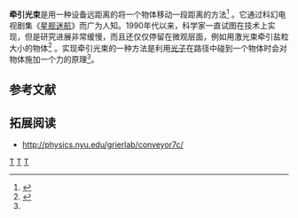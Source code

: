 '''牵引光束'''是用一种设备远距离的将一个物体移动一段距离的方法<ref>{{cite news|title=Nasa examines 'tractor beams' for sample gathering|url=http://www.bbc.co.uk/news/science-environment-15535115|accessdate=2011-11-17|newspaper=BBC|date=1 November 2011|archive-date=2021-03-14|archive-url=https://web.archive.org/web/20210314190021/https://www.bbc.co.uk/news/science-environment-15535115|dead-url=no}}</ref> 。它通过科幻电视剧集《[[星舰迷航|星舰迷航]]》而广为人知。1990年代以来，科学家一直试图在技术上实现，但是研究进展非常缓慢，而且还仅仅停留在微观层面，例如用激光束牵引盐粒大小的物体<ref name=ScienceNOW>{{cite news|author=Adrian Cho|title=Not Pulling Your Leg: Tractor Beams May Be Possible|url=http://news.sciencemag.org/sciencenow/2011/11/not-pulling-your-leg-tractor-bea.html|accessdate=2011-11-17|newspaper=ScienceNOW|date=14 November 2011|archive-date=2013-05-24|archive-url=https://web.archive.org/web/20130524031649/http://news.sciencemag.org/sciencenow/2011/11/not-pulling-your-leg-tractor-bea.html|dead-url=no}}</ref> 。实现牵引光束的一种方法是利用[[光子|光子]]在路径中碰到一个物体时会对物体施加一个力的原理<ref name=ScienceNOW />。

==参考文献==
<div class="references-small">
<references></references>
</div>

==拓展阅读==
*http://physics.nyu.edu/grierlab/conveyor7c/ {{Wayback|url=http://physics.nyu.edu/grierlab/conveyor7c/ |date=20210415210440 }}


{{stub}}

[[Category:科幻兵器|T]]
[[Category:边缘物理学|T]]
[[Category:幽浮學|T]]